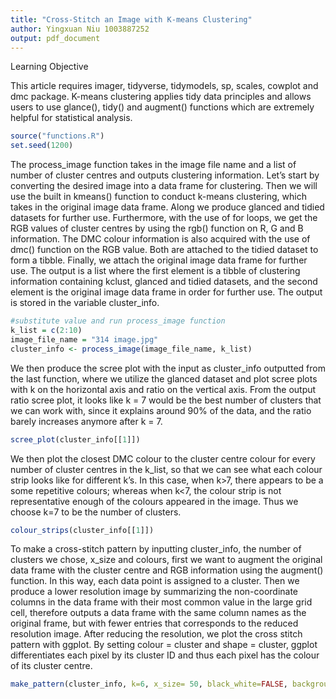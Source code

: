 ```yaml
---
title: "Cross-Stitch an Image with K-means Clustering"
author: Yingxuan Niu 1003887252
output: pdf_document
---
```

Learning Objective \newline
\textit {Use K-means clustering in estimating the best number of clusters and produce colour strips to plot the cross-stitched pattern for an image.}

\section{Introduction}
This article requires imager, tidyverse, tidymodels, sp, scales, cowplot and dmc package. \newline 
K-means clustering applies tidy data principles and allows users to use glance(), tidy() and augment() functions which are extremely helpful for statistical analysis.  \newline
```r
source("functions.R")
set.seed(1200)
```

\section{Clustering in R}
The process_image function takes in the image file name and a list of number of cluster centres and outputs clustering information. Let's start by converting the desired image into a data frame for clustering. Then we will use the built in kmeans() function to conduct k-means clustering, which takes in the original image data frame. Along we produce glanced and tidied datasets for further use. Furthermore, with the use of for loops, we get the RGB values of cluster centres by using the rgb() function on R, G and B information. The DMC colour information is also acquired with the use of dmc() function on the RGB value. Both are attached to the tidied dataset to form a tibble. Finally, we attach the original image data frame for further use. The output is a list where the first element is a tibble of clustering information containing kclust, glanced and tidied datasets, and the second element is the original image data frame in order for further use. The output is stored in the variable cluster_info. \newline


```r
#substitute value and run process_image function
k_list = c(2:10)
image_file_name = "314 image.jpg"
cluster_info <- process_image(image_file_name, k_list)
```
\section{Plotting Scree Plot}
We then produce the scree plot with the input as cluster_info outputted from the last function, where we utilize the glanced dataset and plot scree plots with k on the horizontal axis and ratio on the vertical axis. From the output ratio scree plot, it looks like k = 7 would be the best number of clusters that we can work with, since it explains around 90% of the data, and the ratio barely increases anymore after k = 7. \newline


```r
scree_plot(cluster_info[[1]])
```
\section{Plotting Colour Strips}
We then plot the closest DMC colour to the cluster centre colour for every number of cluster centres in the k_list, so that we can see what each colour strip looks like for different k's. \newline In this case, when k>7, there appears to be a some repetitive colours; whereas when k<7, the colour strip is not representative enough of the colours appeared in the image. Thus we choose k=7 to be the number of clusters. \newline


```r
colour_strips(cluster_info[[1]])
```
\section{Making Cross-Stitch Pattern}

To make a cross-stitch pattern by inputting cluster_info, the number of clusters we chose, x_size and colours, first we want to augment the original data frame with the cluster centre and RGB information using the augment() function. In this way, each data point is assigned to a cluster. Then we produce a lower resolution image by summarizing the non-coordinate columns in the data frame with their most common value in the large grid cell, therefore outputs a data frame with the same column names as the original frame, but with fewer entries that corresponds to the reduced resolution image. \newline After reducing the resolution, we plot the cross stitch pattern with ggplot. By setting colour = cluster and shape = cluster, ggplot differentiates each pixel by its cluster ID and thus each pixel has the colour of its cluster centre. 


```r
make_pattern(cluster_info, k=6, x_size= 50, black_white=FALSE, background_colour=NULL)
```


